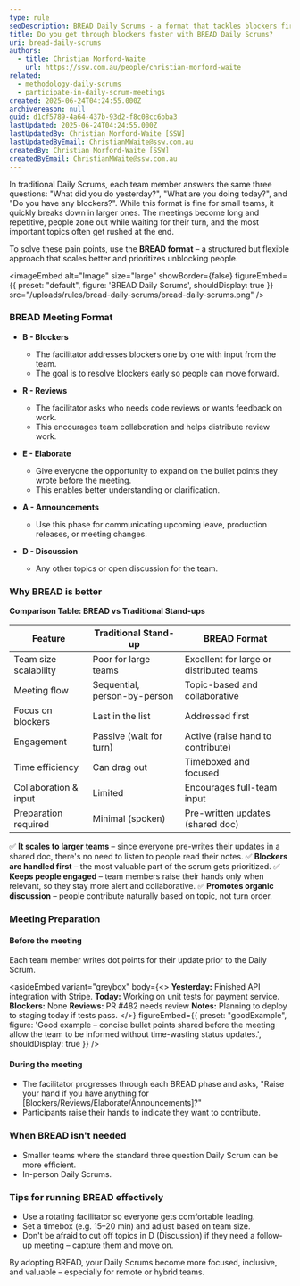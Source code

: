 ```yaml
---
type: rule
seoDescription: BREAD Daily Scrums - a format that tackles blockers first, boosts engagement, and scales to large distributed teams.
title: Do you get through blockers faster with BREAD Daily Scrums?
uri: bread-daily-scrums
authors:
  - title: Christian Morford-Waite
    url: https://ssw.com.au/people/christian-morford-waite
related:
  - methodology-daily-scrums
  - participate-in-daily-scrum-meetings
created: 2025-06-24T04:24:55.000Z
archivereason: null
guid: d1cf5789-4a64-437b-93d2-f8c08cc6bba3
lastUpdated: 2025-06-24T04:24:55.000Z
lastUpdatedBy: Christian Morford-Waite [SSW]
lastUpdatedByEmail: ChristianMWaite@ssw.com.au
createdBy: Christian Morford-Waite [SSW]
createdByEmail: ChristianMWaite@ssw.com.au
---
```


In traditional Daily Scrums, each team member answers the same three questions: "What did you do yesterday?", "What are you doing today?", and "Do you have any blockers?". While this format is fine for small teams, it quickly breaks down in larger ones. The meetings become long and repetitive, people zone out while waiting for their turn, and the most important topics often get rushed at the end.

To solve these pain points, use the **BREAD format** – a structured but flexible approach that scales better and prioritizes unblocking people.

<imageEmbed
  alt="Image"
  size="large"
  showBorder={false}
  figureEmbed={{
    preset: "default",
    figure: 'BREAD Daily Scrums',
    shouldDisplay: true
  }}
  src="/uploads/rules/bread-daily-scrums/bread-daily-scrums.png"
/>

### BREAD Meeting Format

* **B - Blockers**
  * The facilitator addresses blockers one by one with input from the team.
  * The goal is to resolve blockers early so people can move forward.

* **R - Reviews**
  * The facilitator asks who needs code reviews or wants feedback on work.
  * This encourages team collaboration and helps distribute review work.

* **E - Elaborate**
  * Give everyone the opportunity to expand on the bullet points they wrote before the meeting.
  * This enables better understanding or clarification.

* **A - Announcements**
  * Use this phase for communicating upcoming leave, production releases, or meeting changes.

* **D - Discussion**
  * Any other topics or open discussion for the team.

### Why BREAD is better

**Comparison Table: BREAD vs Traditional Stand-ups**

| Feature | Traditional Stand-up | BREAD Format |
| ------------- | ----------- | ----- |
| Team size scalability | Poor for large teams | Excellent for large or distributed teams |
| Meeting flow |   Sequential, person-by-person    |   Topic-based and collaborative |
| Focus on blockers |   Last in the list |   Addressed first |
| Engagement |  Passive (wait for turn) |  Active (raise hand to contribute) |
| Time efficiency |   Can drag out |    Timeboxed and focused |
| Collaboration & input |   Limited |   Encourages full-team input |
| Preparation required |   Minimal (spoken) |   Pre-written updates (shared doc) |

✅ **It scales to larger teams** – since everyone pre-writes their updates in a shared doc, there's no need to listen to people read their notes.
✅ **Blockers are handled first** – the most valuable part of the scrum gets prioritized.
✅ **Keeps people engaged** – team members raise their hands only when relevant, so they stay more alert and collaborative.
✅ **Promotes organic discussion** – people contribute naturally based on topic, not turn order.

### Meeting Preparation

#### Before the meeting

Each team member writes dot points for their update prior to the Daily Scrum.

<asideEmbed
  variant="greybox"
  body={<>
    **Yesterday:** Finished API integration with Stripe.
**Today:** Working on unit tests for payment service.
**Blockers:** None
**Reviews:** PR #482 needs review
**Notes:** Planning to deploy to staging today if tests pass.
  </>}
  figureEmbed={{
    preset: "goodExample",
    figure: 'Good example – concise bullet points shared before the meeting allow the team to be informed without time-wasting status updates.',
    shouldDisplay: true
  }}
/>

#### During the meeting

* The facilitator progresses through each BREAD phase and asks, "Raise your hand if you have anything for [Blockers/Reviews/Elaborate/Announcements]?"
* Participants raise their hands to indicate they want to contribute.

### When BREAD isn't needed

* Smaller teams where the standard three question Daily Scrum can be more efficient.
* In-person Daily Scrums.

### Tips for running BREAD effectively

* Use a rotating facilitator so everyone gets comfortable leading.
* Set a timebox (e.g. 15–20 min) and adjust based on team size.
* Don't be afraid to cut off topics in D (Discussion) if they need a follow-up meeting – capture them and move on.

By adopting BREAD, your Daily Scrums become more focused, inclusive, and valuable – especially for remote or hybrid teams.
